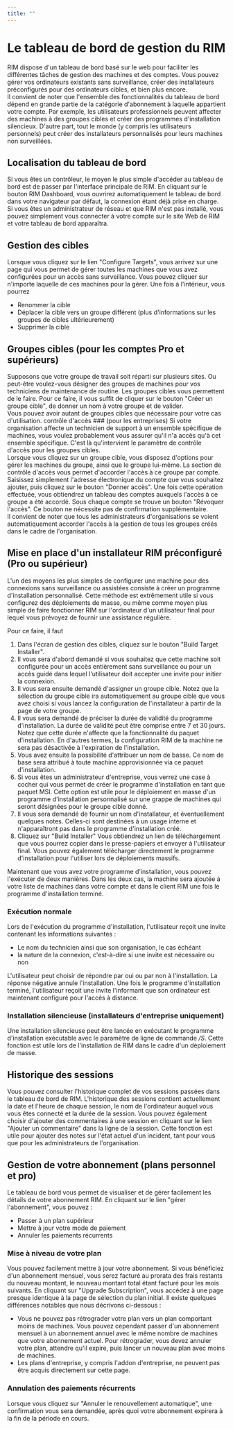 ```yaml
---
title: ""
---
```



# Le tableau de bord de gestion du RIM
RIM dispose d'un tableau de bord basé sur le web pour faciliter les différentes tâches de gestion des machines et des comptes. Vous pouvez gérer vos ordinateurs existants sans surveillance, créer des installateurs préconfigurés pour des ordinateurs cibles, et bien plus encore.  
Il convient de noter que l'ensemble des fonctionnalités du tableau de bord dépend en grande partie de la catégorie d'abonnement à laquelle appartient votre compte. Par exemple, les utilisateurs professionnels peuvent affecter des machines à des groupes cibles et créer des programmes d'installation silencieux. D'autre part, tout le monde (y compris les utilisateurs personnels) peut créer des installateurs personnalisés pour leurs machines non surveillées.
## Localisation du tableau de bord
Si vous êtes un contrôleur, le moyen le plus simple d'accéder au tableau de bord est de passer par l'interface principale de RIM. En cliquant sur le bouton RIM Dashboard, vous ouvrirez automatiquement le tableau de bord dans votre navigateur par défaut, la connexion étant déjà prise en charge.  
Si vous êtes un administrateur de réseau et que RIM n'est pas installé, vous pouvez simplement vous connecter à votre compte sur le site Web de RIM et votre tableau de bord apparaîtra.
## Gestion des cibles
Lorsque vous cliquez sur le lien "Configure Targets", vous arrivez sur une page qui vous permet de gérer toutes les machines que vous avez configurées pour un accès sans surveillance. Vous pouvez cliquer sur n'importe laquelle de ces machines pour la gérer. Une fois à l'intérieur, vous pourrez
* Renommer la cible
* Déplacer la cible vers un groupe différent (plus d'informations sur les groupes de cibles ultérieurement)
* Supprimer la cible

## Groupes cibles (pour les comptes Pro et supérieurs)
Supposons que votre groupe de travail soit réparti sur plusieurs sites. Ou peut-être voulez-vous désigner des groupes de machines pour vos techniciens de maintenance de routine. Les groupes cibles vous permettent de le faire. Pour ce faire, il vous suffit de cliquer sur le bouton "Créer un groupe cible", de donner un nom à votre groupe et de valider.  
Vous pouvez avoir autant de groupes cibles que nécessaire pour votre cas d'utilisation. 
contrôle d'accès ### (pour les entreprises)
Si votre organisation affecte un technicien de support à un ensemble spécifique de machines, vous voulez probablement vous assurer qu'il n'a accès qu'à cet ensemble spécifique. C'est là qu'intervient le paramètre de contrôle d'accès pour les groupes cibles.  
Lorsque vous cliquez sur un groupe cible, vous disposez d'options pour gérer les machines du groupe, ainsi que le groupe lui-même. La section de contrôle d'accès vous permet d'accorder l'accès à ce groupe par compte. Saisissez simplement l'adresse électronique du compte que vous souhaitez ajouter, puis cliquez sur le bouton "Donner accès". Une fois cette opération effectuée, vous obtiendrez un tableau des comptes auxquels l'accès à ce groupe a été accordé. Sous chaque compte se trouve un bouton "Révoquer l'accès". Ce bouton ne nécessite pas de confirmation supplémentaire.  
Il convient de noter que tous les administrateurs d'organisations se voient automatiquement accorder l'accès à la gestion de tous les groupes créés dans le cadre de l'organisation.
## Mise en place d'un installateur RIM préconfiguré (Pro ou supérieur)
L'un des moyens les plus simples de configurer une machine pour des connexions sans surveillance ou assistées consiste à créer un programme d'installation personnalisé. Cette méthode est extrêmement utile si vous configurez des déploiements de masse, ou même comme moyen plus simple de faire fonctionner RIM sur l'ordinateur d'un utilisateur final pour lequel vous prévoyez de fournir une assistance régulière.

Pour ce faire, il faut
1. Dans l'écran de gestion des cibles, cliquez sur le bouton "Build Target Installer".
1. Il vous sera d'abord demandé si vous souhaitez que cette machine soit configurée pour un accès entièrement sans surveillance ou pour un accès guidé dans lequel l'utilisateur doit accepter une invite pour initier la connexion.
1. Il vous sera ensuite demandé d'assigner un groupe cible. Notez que la sélection du groupe cible ira automatiquement au groupe cible que vous avez choisi si vous lancez la configuration de l'installateur à partir de la page de votre groupe.
1. Il vous sera demandé de préciser la durée de validité du programme d'installation. La durée de validité peut être comprise entre 7 et 30 jours. Notez que cette durée n'affecte que la fonctionnalité du paquet d'installation. En d'autres termes, la configuration RIM de la machine ne sera pas désactivée à l'expiration de l'installation.
1. Vous avez ensuite la possibilité d'attribuer un nom de basse. Ce nom de base sera attribué à toute machine approvisionnée via ce paquet d'installation.
1. Si vous êtes un administrateur d'entreprise, vous verrez une case à cocher qui vous permet de créer le programme d'installation en tant que paquet MSI. Cette option est utile pour le déploiement en masse d'un programme d'installation personnalisé sur une grappe de machines qui seront désignées pour le groupe cible donné.
1. Il vous sera demandé de fournir un nom d'installateur, et éventuellement quelques notes. Celles-ci sont destinées à un usage interne et n'apparaîtront pas dans le programme d'installation créé.
1. Cliquez sur "Build Installer" Vous obtiendrez un lien de téléchargement que vous pourrez copier dans le presse-papiers et envoyer à l'utilisateur final. Vous pouvez également télécharger directement le programme d'installation pour l'utiliser lors de déploiements massifs.

Maintenant que vous avez votre programme d'installation, vous pouvez l'exécuter de deux manières. Dans les deux cas, la machine sera ajoutée à votre liste de machines dans votre compte et dans le client RIM une fois le programme d'installation terminé.
### Exécution normale
Lors de l'exécution du programme d'installation, l'utilisateur reçoit une invite contenant les informations suivantes :
* Le nom du technicien ainsi que son organisation, le cas échéant
* la nature de la connexion, c'est-à-dire si une invite est nécessaire ou non

L'utilisateur peut choisir de répondre par oui ou par non à l'installation. La réponse négative annule l'installation. Une fois le programme d'installation terminé, l'utilisateur reçoit une invite l'informant que son ordinateur est maintenant configuré pour l'accès à distance.
### Installation silencieuse (installateurs d'entreprise uniquement)
Une installation silencieuse peut être lancée en exécutant le programme d'installation exécutable avec le paramètre de ligne de commande */S*. Cette fonction est utile lors de l'installation de RIM dans le cadre d'un déploiement de masse.
## Historique des sessions
Vous pouvez consulter l'historique complet de vos sessions passées dans le tableau de bord de RIM. L'historique des sessions contient actuellement la date et l'heure de chaque session, le nom de l'ordinateur auquel vous vous êtes connecté et la durée de la session. Vous pouvez également choisir d'ajouter des commentaires à une session en cliquant sur le lien "Ajouter un commentaire" dans la ligne de la session. Cette fonction est utile pour ajouter des notes sur l'état actuel d'un incident, tant pour vous que pour les administrateurs de l'organisation.
## Gestion de votre abonnement (plans personnel et pro)
Le tableau de bord vous permet de visualiser et de gérer facilement les détails de votre abonnement RIM. En cliquant sur le lien "gérer l'abonnement", vous pouvez :
* Passer à un plan supérieur
* Mettre à jour votre mode de paiement
* Annuler les paiements récurrents

### Mise à niveau de votre plan
Vous pouvez facilement mettre à jour votre abonnement. Si vous bénéficiez d'un abonnement mensuel, vous serez facturé au prorata des frais restants du nouveau montant, le nouveau montant total étant facturé pour les mois suivants. En cliquant sur "Upgrade Subscription", vous accédez à une page presque identique à la page de sélection du plan initial. Il existe quelques différences notables que nous décrivons ci-dessous :
* Vous ne pouvez pas rétrograder votre plan vers un plan comportant moins de machines. Vous pouvez cependant passer d'un abonnement mensuel à un abonnement annuel avec le même nombre de machines que votre abonnement actuel. Pour rétrograder, vous devez annuler votre plan, attendre qu'il expire, puis lancer un nouveau plan avec moins de machines.
* Les plans d'entreprise, y compris l'addon d'entreprise, ne peuvent pas être acquis directement sur cette page.

### Annulation des paiements récurrents
Lorsque vous cliquez sur "Annuler le renouvellement automatique", une confirmation vous sera demandée, après quoi votre abonnement expirera à la fin de la période en cours.
